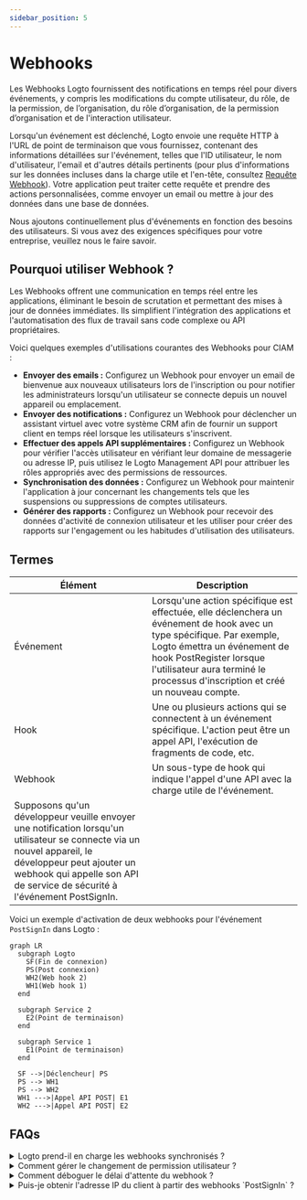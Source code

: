 ```yaml
---
sidebar_position: 5
---
```


# Webhooks

Les Webhooks Logto fournissent des notifications en temps réel pour divers événements, y compris les modifications du compte utilisateur, du rôle, de la permission, de l’organisation, du rôle d’organisation, de la permission d’organisation et de l'interaction utilisateur.

Lorsqu'un événement est déclenché, Logto envoie une requête HTTP à l'URL de point de terminaison que vous fournissez, contenant des informations détaillées sur l'événement, telles que l'ID utilisateur, le nom d'utilisateur, l'email et d'autres détails pertinents (pour plus d'informations sur les données incluses dans la charge utile et l'en-tête, consultez [Requête Webhook](/developers/webhooks/webhooks-request)). Votre application peut traiter cette requête et prendre des actions personnalisées, comme envoyer un email ou mettre à jour des données dans une base de données.

Nous ajoutons continuellement plus d'événements en fonction des besoins des utilisateurs. Si vous avez des exigences spécifiques pour votre entreprise, veuillez nous le faire savoir.

## Pourquoi utiliser Webhook ?

Les Webhooks offrent une communication en temps réel entre les applications, éliminant le besoin de scrutation et permettant des mises à jour de données immédiates. Ils simplifient l'intégration des applications et l'automatisation des flux de travail sans code complexe ou API propriétaires.

Voici quelques exemples d'utilisations courantes des Webhooks pour CIAM :

- **Envoyer des emails :** Configurez un Webhook pour envoyer un email de bienvenue aux nouveaux utilisateurs lors de l'inscription ou pour notifier les administrateurs lorsqu'un utilisateur se connecte depuis un nouvel appareil ou emplacement.
- **Envoyer des notifications :** Configurez un Webhook pour déclencher un assistant virtuel avec votre système CRM afin de fournir un support client en temps réel lorsque les utilisateurs s'inscrivent.
- **Effectuer des appels API supplémentaires :** Configurez un Webhook pour vérifier l'accès utilisateur en vérifiant leur domaine de messagerie ou adresse IP, puis utilisez le Logto Management API pour attribuer les rôles appropriés avec des permissions de ressources.
- **Synchronisation des données :** Configurez un Webhook pour maintenir l'application à jour concernant les changements tels que les suspensions ou suppressions de comptes utilisateurs.
- **Générer des rapports :** Configurez un Webhook pour recevoir des données d'activité de connexion utilisateur et les utiliser pour créer des rapports sur l'engagement ou les habitudes d'utilisation des utilisateurs.

## Termes

| Élément                                                                                                                                                                                                                            | Description                                                                                                                                                                                                                                                      |
| ---------------------------------------------------------------------------------------------------------------------------------------------------------------------------------------------------------------------------------- | ---------------------------------------------------------------------------------------------------------------------------------------------------------------------------------------------------------------------------------------------------------------- |
| Événement                                                                                                                                                                                                                          | Lorsqu'une action spécifique est effectuée, elle déclenchera un événement de hook avec un type spécifique. Par exemple, Logto émettra un événement de hook PostRegister lorsque l'utilisateur aura terminé le processus d'inscription et créé un nouveau compte. |
| Hook                                                                                                                                                                                                                               | Une ou plusieurs actions qui se connectent à un événement spécifique. L'action peut être un appel API, l'exécution de fragments de code, etc.                                                                                                                    |
| Webhook                                                                                                                                                                                                                            | Un sous-type de hook qui indique l'appel d'une API avec la charge utile de l'événement.                                                                                                                                                                          |
| Supposons qu'un développeur veuille envoyer une notification lorsqu'un utilisateur se connecte via un nouvel appareil, le développeur peut ajouter un webhook qui appelle son API de service de sécurité à l'événement PostSignIn. |

Voici un exemple d'activation de deux webhooks pour l'événement `PostSignIn` dans Logto :

```mermaid
graph LR
  subgraph Logto
    SF(Fin de connexion)
    PS(Post connexion)
    WH2(Web hook 2)
    WH1(Web hook 1)
  end

  subgraph Service 2
    E2(Point de terminaison)
  end

  subgraph Service 1
    E1(Point de terminaison)
  end

  SF -->|Déclencheur| PS
  PS --> WH1
  PS --> WH2
  WH1 --->|Appel API POST| E1
  WH2 --->|Appel API POST| E2

```

## FAQs

<details>
<summary>Logto prend-il en charge les webhooks synchronisés ?</summary>

Bien que les webhooks synchronisés rendraient le flux de connexion utilisateur plus fluide, nous ne les prenons pas encore en charge (nous le ferons à l'avenir). Par conséquent, les scénarios qui reposent sur des webhooks synchronisés nécessitent actuellement tous des solutions de contournement différentes. Si vous avez des questions, n'hésitez pas à nous contacter.

</details>

<details>
<summary>Comment gérer le changement de permission utilisateur ?</summary>

Voir le guide <Url type="inline" href="/authorization/role-based-access-control/protect-api-resources-with-rbac/#optional-handle-user-permission-change">Gérer le changement de permission utilisateur</Url>.

</details>

<details>
<summary>Comment déboguer le délai d'attente du webhook ?</summary>

Pour le point de terminaison recevant les Webhooks, il doit renvoyer une réponse 2xx aussi rapidement que possible pour indiquer à Logto que le Webhook a été reçu avec succès. Étant donné que différents utilisateurs ont des logiques de traitement très différentes pour les Webhooks, des tâches excessivement complexes peuvent prendre plusieurs secondes, provoquant le délai d'attente du Webhook Logto. La meilleure pratique consiste à maintenir votre propre file d'attente d'événements ; lors de la réception du Webhook Logto, insérez l'événement dans la file d'attente et renvoyez une réponse 2xx à Logto. Ensuite, laissez votre propre travailleur traiter les tâches dans la file d'attente étape par étape. Si le travailleur rencontre une erreur, gérez-la sur votre propre serveur.

</details>

<details>
<summary>Puis-je obtenir l'adresse IP du client à partir des webhooks `PostSignIn` ?</summary>

Oui, vous pouvez obtenir l'adresse IP, les agents utilisateurs, etc. dans la charge utile du Webhook. Si vous avez besoin d'informations qui ne sont pas actuellement prises en charge, vous pouvez créer des demandes de fonctionnalités sur les problèmes GitHub, ou nous contacter.

</details>
